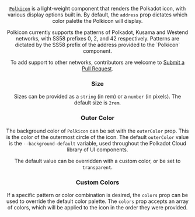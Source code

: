 
<Edit folder={props.folder} />

<Header
  title="Polkicon"
  subtitle="A light-weight and customisable Polkadot Icon."
  npm={props.npm}
  status="stable"
/>

<a href="https://github.com/paritytech/polkadot-cloud/blob/main/packages/cloud-react/lib/icons/Polkicon/index.tsx" target="_blank" rel="noreferrer">`Polkicon`</a> is a light-weight component that renders the Polkadot icon, with various display options built in. By default, the `address` prop dictates which color palette the Polkicon will display. 

<Note>
  Polkicon currently supports the patterns of Polkadot, Kusama and Westend networks, with SS58 prefixes 0, 2, and 42 respectively. Patterns are dictated by the SS58 prefix of the address provided to the `Polkicon` component.

  To add support to other networks, contributors are welcome to <a href="https://github.com/paritytech/polkadot-cloud/pulls" target="_blank" rel="noreferrer">Submit a Pull Request</a>.
</Note>

### Size

Sizes can be provided as a `string` (in rem) or a `number` (in pixels). The default size is `2rem`.

<PolkiconSize />

### Outer Color

The background color of `Polkicon` can be set with the `outerColor` prop. This is the color of the outermost circle of the icon. The default `outerColor` value is the `--background-default` variable, used throughout the Polkadot Cloud library of UI components. 

The default value can be overridden with a custom color, or be set to `transparent`.

<PolkiconTheme />

### Custom Colors

If a specific pattern or color combination is desired, the `colors` prop can be used to override the default color palette. The `colors` prop accepts an array of colors, which will be applied to the icon in the order they were provided.

<PolkiconColors />
